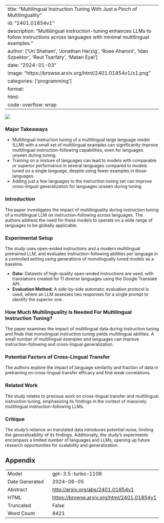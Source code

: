 
---
title: "Multilingual Instruction Tuning With Just a Pinch of Multilinguality"
id: "2401.01854v1"
description: "Multilingual instruction-tuning enhances LLMs to follow instructions across languages with minimal multilingual examples."
author: ['Uri Shaham', 'Jonathan Herzig', 'Roee Aharoni', 'Idan Szpektor', 'Reut Tsarfaty', 'Matan Eyal']
date: "2024-01-03"
image: "https://browse.arxiv.org/html/2401.01854v1/x1.png"
categories: ['programming']
format:
  html:
    code-overflow: wrap
---

![](https://browse.arxiv.org/html/2401.01854v1/x1.png)

### Major Takeaways

- Multilingual instruction tuning of a multilingual large language model (LLM) with a small set of multilingual examples can significantly improve multilingual instruction-following capabilities, even for languages unseen during tuning.
- Training on a mixture of languages can lead to models with comparable or superior performance in several languages compared to models tuned on a single language, despite using fewer examples in those languages.
- Adding just a few languages to the instruction tuning set can improve cross-lingual generalization for languages unseen during tuning.

### Introduction
The paper investigates the impact of multilinguality during instruction tuning of a multilingual LLM on instruction-following across languages. The authors address the need for these models to operate on a wide range of languages to be globally applicable.

### Experimental Setup
The study uses open-ended instructions and a modern multilingual pretrained LLM, and evaluates instruction-following abilities per language in a controlled setting using generations of monolingually tuned models as a baseline.

- **Data:** Datasets of high-quality open-ended instructions are used, with translations created for 11 diverse languages using the Google Translate API.
- **Evaluation Method:** A side-by-side automatic evaluation protocol is used, where an LLM assesses two responses for a single prompt to identify the superior one.

### How Much Multilinguality Is Needed For Multilingual Instruction Tuning?
The paper examines the impact of multilingual data during instruction tuning and finds that monolingual instruction tuning yields multilingual abilities. A small number of multilingual examples and languages can improve instruction-following and cross-lingual generalization.

### Potential Factors of Cross-Lingual Transfer
The authors explore the impact of language similarity and fraction of data in pretraining on cross-lingual transfer efficacy and find weak correlations.

### Related Work
The study relates to previous work on cross-lingual transfer and multilingual instruction tuning, emphasizing its findings in the context of massively multilingual instruction-following LLMs.

### Critique
The study's reliance on translated data introduces potential noise, limiting the generalizability of its findings. Additionally, the study's experiments encompass a limited number of languages and LLMs, opening up future research opportunities for scalability and generalization.

## Appendix

|          |          |
|----------|----------|
| Model     | gpt-3.5-turbo-1106       |
| Date Generated     | 2024-06-05       |
| Abstract | [http://arxiv.org/abs/2401.01854v1](http://arxiv.org/abs/2401.01854v1)        |
| HTML     | [https://browse.arxiv.org/html/2401.01854v1](https://browse.arxiv.org/html/2401.01854v1)       |
| Truncated       | False       |
| Word Count       | 8421       |